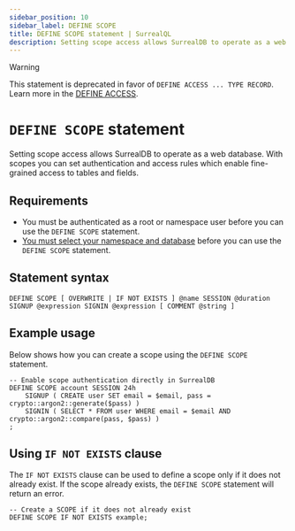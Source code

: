 ```yaml
---
sidebar_position: 10
sidebar_label: DEFINE SCOPE
title: DEFINE SCOPE statement | SurrealQL
description: Setting scope access allows SurrealDB to operate as a web database. With scopes you can set authentication and access rules which enable fine-grained access to tables and fields.
---
```


> [!WARNING]
> This statement is deprecated in favor of `DEFINE ACCESS ... TYPE RECORD`. Learn more in the [DEFINE ACCESS](/docs/surrealql/statements/define/access).


# `DEFINE SCOPE` statement

Setting scope access allows SurrealDB to operate as a web database. With scopes you can set authentication and access rules which enable fine-grained access to tables and fields.

## Requirements

- You must be authenticated as a root or namespace user before you can use the `DEFINE SCOPE` statement.
- [You must select your namespace and database](/docs/surrealql/statements/use) before you can use the `DEFINE SCOPE` statement.

## Statement syntax

```syntax title="SurrealQL Syntax"
DEFINE SCOPE [ OVERWRITE | IF NOT EXISTS ] @name SESSION @duration SIGNUP @expression SIGNIN @expression [ COMMENT @string ]
```

## Example usage
Below shows how you can create a scope using the `DEFINE SCOPE` statement.

```surql
-- Enable scope authentication directly in SurrealDB
DEFINE SCOPE account SESSION 24h
	SIGNUP ( CREATE user SET email = $email, pass = crypto::argon2::generate($pass) )
	SIGNIN ( SELECT * FROM user WHERE email = $email AND crypto::argon2::compare(pass, $pass) )
;
```

## Using `IF NOT EXISTS` clause

<Since v="v1.3.0" />

The `IF NOT EXISTS` clause can be used to define a scope only if it does not already exist. If the scope already exists, the `DEFINE SCOPE` statement will return an error.

```surql
-- Create a SCOPE if it does not already exist
DEFINE SCOPE IF NOT EXISTS example;
```
